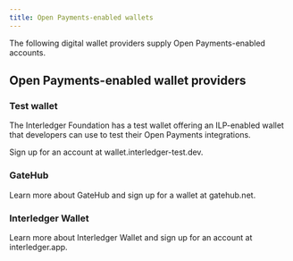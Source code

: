 ```yaml
---
title: Open Payments-enabled wallets
---
```



The following digital wallet providers supply Open Payments-enabled accounts.

## Open Payments-enabled wallet providers

### Test wallet

The Interledger Foundation has a test wallet offering an ILP-enabled wallet that developers can use to test their Open Payments integrations.

Sign up for an account at <LinkOut href='https://wallet.interledger-test.dev/'>wallet.interledger-test.dev</LinkOut>.

### GateHub

Learn more about GateHub and sign up for a wallet at <LinkOut href="https://gatehub.net/">gatehub.net</LinkOut>.

### Interledger Wallet

Learn more about Interledger Wallet and sign up for an account at <LinkOut href="https://interledger.app/">interledger.app</LinkOut>.
